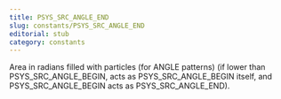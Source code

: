 ```yaml
---
title: PSYS_SRC_ANGLE_END
slug: constants/PSYS_SRC_ANGLE_END
editorial: stub
category: constants
---
```


<LSLConstant name="PSYS_SRC_ANGLE_END"/>

Area in radians filled with particles (for ANGLE patterns) (if lower than PSYS_SRC_ANGLE_BEGIN, acts as PSYS_SRC_ANGLE_BEGIN itself, and PSYS_SRC_ANGLE_BEGIN acts as PSYS_SRC_ANGLE_END).
